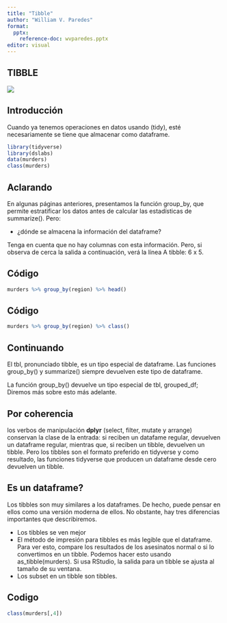 ```yaml
---
title: "Tibble"
author: "William V. Paredes"
format: 
  pptx:
    reference-doc: wvparedes.pptx
editor: visual
---
```


## TIBBLE

![](imagenes/tibble.png)

## Introducción

Cuando ya tenemos operaciones en datos usando (tidy), esté necesariamente se tiene que almacenar como dataframe.

```r
library(tidyverse)
library(dslabs)
data(murders)
class(murders)
```


## Aclarando 

En algunas páginas anteriores, presentamos la función group_by, que permite estratificar los datos antes de calcular las estadísticas de summarize(). 
Pero:

-    ¿dónde se almacena la información del dataframe?

Tenga en cuenta que no hay columnas con esta información.
Pero, si observa de cerca la salida a continuación, verá la línea A tibble: 6 x 5. 


## Código

```r
murders %>% group_by(region) %>% head()
```

## Código

```r
murders %>% group_by(region) %>% class()
```

## Continuando

El tbl, pronunciado tibble, es un tipo especial de dataframe. Las funciones group_by() y summarize() siempre devuelven este tipo de dataframe. 

La función group_by() devuelve un tipo especial de tbl, grouped_df; Diremos más sobre esto más adelante. 

## Por coherencia

los verbos de manipulación __dplyr__ (select, filter, mutate y arrange) conservan la clase de la entrada: si reciben un datafame regular, devuelven un dataframe regular, mientras que, si reciben un tibble, devuelven un tibble. Pero los tibbles son el formato preferido en tidyverse y como resultado, las funciones tidyverse que producen un dataframe desde cero devuelven un tibble.

## Es un dataframe?

Los tibbles son muy similares a los dataframes. De hecho, puede pensar en ellos como una versión moderna de ellos. No obstante, hay tres diferencias importantes que describiremos.

-   Los tibbles se ven mejor
-   El método de impresión para tibbles es más legible que el dataframe. Para ver esto, compare los resultados de los asesinatos normal o si lo convertimos en un tibble. Podemos hacer esto usando as_tibble(murders). Si usa RStudio, la salida para un tibble se ajusta al tamaño de su ventana. 
-   Los subset en un tibble son tibbles.

## Codigo

```r
class(murders[,4])
```

